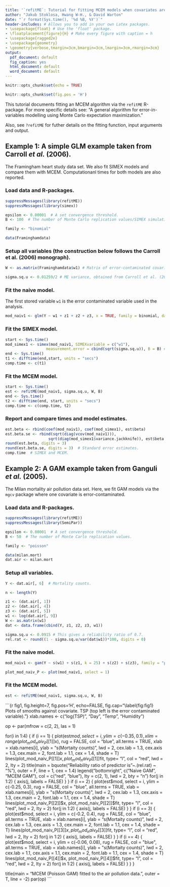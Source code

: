 ```yaml
---
title: '`refitME`: Tutorial for fitting MCEM models when covariates are subject to measurement error/error-in-variables'
author: "Jakub Stoklosa, Hwang W-H., & David Warton"
date: "`r format(Sys.time(), '%d %B, %Y')`"
header-includes: # Allows you to add in your own Latex packages.
- \usepackage{float} # Use the 'float' package.
- \floatplacement{figure}{H} # Make every figure with caption = h
- \usepackage{ragged2e}
- \usepackage{geometry}
- \geometry{verbose,tmargin=3cm,bmargin=3cm,lmargin=3cm,rmargin=3cm}
output:
  pdf_document: default
  fig_caption: yes
  html_document: default
  word_document: default
---
```


```r
knitr::opts_chunk$set(echo = TRUE)
```

```r
knitr::opts_chunk$set(fig.pos = 'H')
```

This tutorial documents fitting an MCEM algorithm via the `refitME` R-package. For more specific details see: "A general algorithm for error-in-variables modelling using Monte Carlo expectation maximization."

Also, see ```?refitME``` for futher details on the fitting function, input arguments and output.

## Example 1: A simple GLM example taken from Carroll _et al._ (2006). 

The Framingham heart study data set. We also fit SIMEX models and compare them with MCEM. Computationanl times for both models are also reported.

### Load data and R-packages.

```r
suppressMessages(library(refitME))
suppressMessages(library(simex))

epsilon <- 0.00001  # A set convergence threshold.
B <- 100  # The number of Monte Carlo replication values/SIMEX simulations.

family <- "binomial"

data(Framinghamdata)
```

### Setup all variables (the construction below follows the Carroll et al. (2006) monograph).

```r
W <- as.matrix(Framinghamdata$w1) # Matrix of error-contaminated covariate.

sigma.sq.u <- 0.01259/2 # ME variance, obtained from Carroll et al. (2006) monograph.
```

### Fit the naive model.

The first stored variable `w1` is the error contaminated variable used in the analysis.

```r
mod_naiv1 <- glm(Y ~ w1 + z1 + z2 + z3, x = TRUE, family = binomial, data = Framinghamdata)
```

### Fit the SIMEX model.

```r
start <- Sys.time()
mod_simex1 <- simex(mod_naiv1, SIMEXvariable = c("w1"),
                  measurement.error = cbind(sqrt(sigma.sq.u)), B = B) # SIMEX.
end <- Sys.time()
t1 <- difftime(end,start, units = "secs")
comp.time <- c(t1)
```

### Fit the MCEM model.

```r
start <- Sys.time()
est <- refitME(mod_naiv1, sigma.sq.u, W, B)
end <- Sys.time()
t2 <- difftime(end, start, units = "secs")
comp.time <- c(comp.time, t2)
```

### Report and compare times and model estimates.

```r
est.beta <- rbind(coef(mod_naiv1), coef(mod_simex1), est$beta)
est.beta.se <- rbind(sqrt(diag(vcov(mod_naiv1))),
                   sqrt(diag(mod_simex1$variance.jackknife)), est$beta.se2)
round(est.beta, digits = 3)
round(est.beta.se, digits = 3)  # Standard error estimates.
comp.time  # SIMEX and MCEM.
```

\clearpage

## Example 2: A GAM example taken from Ganguli _et al._ (2005).

The Milan mortality air pollution data set. Here, we fit GAM models via the `mgcv` package where one covariate is error-contaminated.

### Load data and R-packages.

```r
suppressMessages(library(refitME))
suppressMessages(library(SemiPar))

epsilon <- 0.00001  # A set convergence threshold.
B <- 50  # The number of Monte Carlo replication values.

family <- "poisson"

data(milan.mort)
dat.air <- milan.mort
``` 

### Setup all variables.

```r
Y <- dat.air[, 6]  # Mortality counts.

n <- length(Y)

z1 <- (dat.air[, 1])
z2 <- (dat.air[, 4])
z3 <- (dat.air[, 5])
w1 <- log(dat.air[, 9])
W <- as.matrix(w1)
dat <- data.frame(cbind(Y, z1, z2, z3, w1))

sigma.sq.u <- 0.0915 # This gives a reliability ratio of 0.7.
rel.rat <- round((1 - sigma.sq.u/var(dat$w1))*100, digits = 0)
```

### Fit the naive model.

```r
mod_naiv1 <- gam(Y ~ s(w1) + s(z1, k = 25) + s(z2) + s(z3), family = "poisson", data = dat)
```

```r
plot_mod_naiv_P <- plot(mod_naiv1, select = 1)
```

### Fit the MCEM model.

```r
est <- refitME(mod_naiv1, sigma.sq.u, W, B)
```

```{r fig1, fig.height=7, fig.pos='H', echo=FALSE, fig.cap="\\label{fig:fig1} Plots of smooths against covariate. TSP (top left is the error contaminated variable)."}
xlab.names <- c("log(TSP)", "Day", "Temp", "Humidity")

op <- par(mfrow = c(2, 2), las = 1)

for(i in 1:4) {
  if (i == 1) {
    plot(est$mod, select = i, ylim = c(-0.35, 0.1), xlim = range(plot_mod_naiv_P[[1]]$x), 
         rug = FALSE, col = "blue", all.terms = TRUE,
         xlab = xlab.names[i], ylab = "s(Mortaity counts)", lwd = 2, cex.lab = 1.3, cex.axis = 1.3,
         cex.main = 2, font.lab = 1.1, cex = 1.4, shade = T)
    lines(plot_mod_naiv_P[[1]]$x, plot_mod_naiv_P[[1]]$fit, type= "l", col = "red", lwd = 2, lty = 2)
    title(main = bquote("Reliability ratio of predictor is"~.(rel.rat) ~ "%"),
          outer = F, line = 1, cex = 1.4)
    legend("bottomright", c("Naive GAM", "MCEM GAM"), col = c("red", "blue"), 
           lty = c(2, 1), lwd = 2, bty = "n")
    for(j in 1:2) {
      axis(j, labels = FALSE)
    }
  }
  if (i == 2) {
    plot(est$mod, select = i, ylim = c(-0.25, 0.3), rug = FALSE, col = "blue", all.terms = TRUE,
         xlab = xlab.names[i], ylab = "s(Mortaity counts)", lwd = 2, cex.lab = 1.3, cex.axis = 1.3,
         cex.main = 2, font.lab = 1.1, cex = 1.4, shade = T)
    lines(plot_mod_naiv_P[[2]]$x, plot_mod_naiv_P[[2]]$fit, type= "l", col = "red", lwd = 2, lty = 2)
    for(j in 1:2) {
      axis(j, labels = FALSE)
    }
  }
  if (i == 3) {
    plot(est$mod, select = i, ylim = c(-0.2, 0.4), rug = FALSE, col = "blue", all.terms = TRUE,
         xlab = xlab.names[i], ylab = "s(Mortaity counts)", lwd = 2, cex.lab = 1.3, cex.axis = 1.3,
         cex.main = 2, font.lab = 1.1, cex = 1.4, shade = T)
    lines(plot_mod_naiv_P[[3]]$x, plot_mod_naiv_P[[3]]$fit, type= "l", col = "red", lwd = 2, lty = 2)
    for(j in 1:2) {
      axis(j, labels = FALSE)
    }
  }
  if (i == 4) {
    plot(est$mod, select = i, ylim = c(-0.06, 0.08), rug = FALSE, col = "blue", all.terms = TRUE,
         xlab = xlab.names[i], ylab = "s(Mortaity counts)", lwd = 2, cex.lab = 1.1, cex.axis = 1.1,
         cex.main = 2, font.lab = 1.1, cex = 1.4, shade = T)
    lines(plot_mod_naiv_P[[4]]$x, plot_mod_naiv_P[[4]]$fit, type= "l", col = "red", lwd = 2, lty = 2)
    for(j in 1:2) {
      axis(j, labels = FALSE)
    }
  }
}

title(main = "MCEM (Poisson GAM) fitted to the air pollution data.", outer = T, line = -2)
par(op)
```
